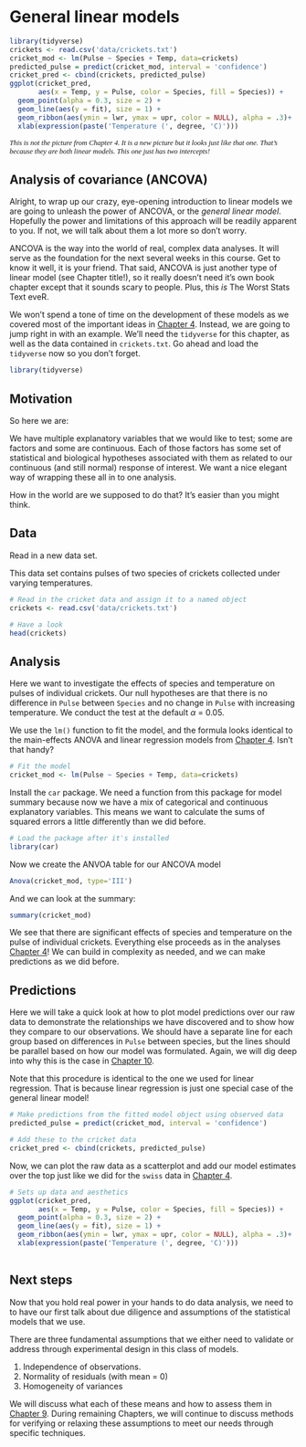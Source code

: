 # General linear models{#Chapter8}

```r
library(tidyverse)
crickets <- read.csv('data/crickets.txt')
cricket_mod <- lm(Pulse ~ Species + Temp, data=crickets)
predicted_pulse = predict(cricket_mod, interval = 'confidence')
cricket_pred <- cbind(crickets, predicted_pulse)
ggplot(cricket_pred, 
       aes(x = Temp, y = Pulse, color = Species, fill = Species)) +
  geom_point(alpha = 0.3, size = 2) +
  geom_line(aes(y = fit), size = 1) +
  geom_ribbon(aes(ymin = lwr, ymax = upr, color = NULL), alpha = .3)+
  xlab(expression(paste('Temperature (', degree, 'C)')))  
```
<p style="font-family: times, serif; font-size:.9em; font-style:italic">
This is not the picture from Chapter 4. It is a new picture but it looks just like that one. That's because they are both linear models. This one just has two intercepts!</p>

## Analysis of covariance (ANCOVA)
Alright, to wrap up our crazy, eye-opening introduction to linear models we are going to unleash the power of ANCOVA, or the *general linear model*. Hopefully the power and limitations of this approach will be readily apparent to you. If not, we will talk about them a lot more so don't worry.

ANCOVA is the way into the world of real, complex data analyses. It will serve as the foundation for the next several weeks in this course. Get to know it well, it is your friend. That said, ANCOVA is just another type of linear model (see Chapter title!), so it really doesn't need it's own book chapter except that it sounds scary to people. Plus, this *is* The Worst Stats Text eveR.

We won't spend a tone of time on the development of these models as we covered most of the important ideas in [Chapter 4](#Chapter4). Instead, we are going to jump right in with an example. We'll need the `tidyverse` for this chapter, as well as the data contained in `crickets.txt`. Go ahead and load the `tidyverse` now so you don't forget.

```r
library(tidyverse)
```

## Motivation
So here we are:

We have multiple explanatory variables that we would like to test; some are factors and some are continuous. Each of those factors has some set of statistical and biological hypotheses associated with them as related to our continuous (and still normal) response of interest. We want a nice elegant way of wrapping these all in to one analysis. 

How in the world are we supposed to do that? It's easier than you might think.

## Data 
Read in a new data set.

This data set contains pulses of two species of crickets collected under varying temperatures.
  
```r
# Read in the cricket data and assign it to a named object
crickets <- read.csv('data/crickets.txt')

# Have a look
head(crickets)
```

## Analysis
Here we want to investigate the effects of species and temperature on
pulses of individual crickets. Our null hypotheses are that there is no difference in `Pulse` between `Species` and no change in `Pulse` with increasing temperature. We conduct the test at the default $\alpha$ = 0.05.

We use the `lm()` function to fit the model, and the formula looks identical to the main-effects ANOVA and linear regression models from [Chapter 4](#Chapter4). Isn't that handy?
```r
# Fit the model
cricket_mod <- lm(Pulse ~ Species + Temp, data=crickets)
```

Install the `car` package. We need a function from this package for model summary because now we have a mix of categorical and continuous explanatory variables. This means we want to calculate the sums of squared errors a little differently than we did before.
```r
# Load the package after it's installed
library(car)
```

Now we create the ANVOA table for our ANCOVA model
```r
Anova(cricket_mod, type='III')
```

And we can look at the summary:
```r
summary(cricket_mod)

```

We see that there are significant effects of species and temperature on the pulse of individual crickets. Everything else proceeds as in the analyses [Chapter 4](#Chapter4)! We can build in complexity as needed, and we can make predictions as we did before.

## Predictions
Here we will take a quick look at how to plot model predictions over our raw data to demonstrate the relationships we have discovered and to show how they compare to our observations. We should have a separate line for each group based on differences in `Pulse` between species, but the lines should be parallel based on how our model was formulated. Again, we will dig deep into why this is the case in [Chapter 10](#Chapter10).

Note that this procedure is identical to the one we used for linear regression. That is because linear regression is just one special case of the general linear model!
```r
# Make predictions from the fitted model object using observed data
predicted_pulse = predict(cricket_mod, interval = 'confidence')

# Add these to the cricket data
cricket_pred <- cbind(crickets, predicted_pulse)

```

Now, we can plot the raw data as a scatterplot and add our model estimates over the top just like we did for the `swiss` data in [Chapter 4](#Chapter4). 
```r
# Sets up data and aesthetics
ggplot(cricket_pred, 
       aes(x = Temp, y = Pulse, color = Species, fill = Species)) +
  geom_point(alpha = 0.3, size = 2) +
  geom_line(aes(y = fit), size = 1) +
  geom_ribbon(aes(ymin = lwr, ymax = upr, color = NULL), alpha = .3)+
  xlab(expression(paste('Temperature (', degree, 'C)')))  
  
```


## Next steps {#next8}

Now that you hold real power in your hands to do data analysis, we need to to have our first talk about due diligence and assumptions of the statistical models that we use.

There are three fundamental assumptions that we either need to validate or address through experimental design in this class of models.

1. Independence of observations.
2. Normality of residuals (with mean = 0)
3. Homogeneity of variances

We will discuss what each of these means and how to assess them in [Chapter 9](#Chapter9). During remaining Chapters, we will continue to discuss methods for verifying or relaxing these assumptions to meet our needs through specific techniques.

